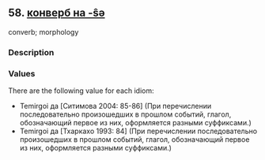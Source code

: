 ## 58. <a href =  'https://agricolamz.github.io/The_Circassian_Isoglosses_Database/58.html' target='_blank'>конверб на -ŝə</a>
converb; morphology

### Description



### Values
There are the following value for each idiom:

* Temirgoi  да [Ситимова 2004: 85-86] (При перечислении последовательно произошедших в прошлом событий, глагол, обозначающий первое из них, оформляется разными суффиксами.)
* Temirgoi  да [Тхаркахо 1993: 84] (При перечислении последовательно произошедших в прошлом событий, глагол, обозначающий первое из них, оформляется разными суффиксами.)

